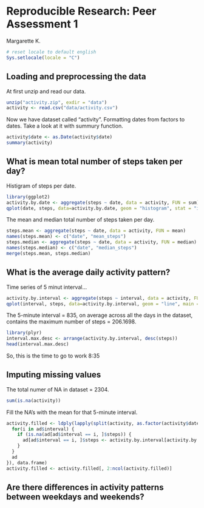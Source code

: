 # Reproducible Research: Peer Assessment 1
Margarette K.
```r
# reset locale to default english
Sys.setlocale(locale = "C")
```

## Loading and preprocessing the data

At first unzip and read our data.
```r
unzip("activity.zip", exdir = "data")
activity <- read.csv("data/activity.csv")
```
Now we have dataset called "activity". Formatting dates from factors to dates. Take a look at it with summury function.
```r
activity$date <- as.Date(activity$date)
summary(activity)
```

## What is mean total number of steps taken per day?

Histigram of steps per date.
```r
library(ggplot2)
activity.by.date <- aggregate(steps ~ date, data = activity, FUN = sum)
qplot(date, steps, data=activity.by.date, geom = "histogram", stat = "identity", main = "Total number of steps per date", ylab = "number of steps")
```
The mean and median total number of steps taken per day.
```r
steps.mean <- aggregate(steps ~ date, data = activity, FUN = mean)
names(steps.mean) <- c("date", "mean_steps")
steps.median <- aggregate(steps ~ date, data = activity, FUN = median)
names(steps.median) <- c("date", "median_steps")
merge(steps.mean, steps.median)
```
## What is the average daily activity pattern?

Time series of 5 minut interval...
```r
activity.by.interval <- aggregate(steps ~ interval, data = activity, FUN = mean)
qplot(interval, steps, data=activity.by.interval, geom = "line", main = "The average number of steps taken, averaged across all days", xlab = "5-minute interval ", ylab = "the average number of steps taken")
```

The 5-minute interval = 835, on average across all the days in the dataset, contains the maximum number of steps = 206.1698.

```r
library(plyr)
interval.max.desc <- arrange(activity.by.interval, desc(steps))
head(interval.max.desc)
```
So, this is the time to go to work 8:35

## Imputing missing values

The total numer of NA in dataset = 2304.
```r
sum(is.na(activity))
```
Fill the NA's with the mean for that 5-minute interval.
```r
activity.filled <- ldply(lapply(split(activity, as.factor(activity$date)), function(ad) {
  for(i in ad$interval) {
    if (is.na(ad[ad$interval == i, ]$steps)) {
      ad[ad$interval == i, ]$steps <- activity.by.interval[activity.by.interval$interval == i, ]$steps
    }
  }
  ad
}), data.frame)
activity.filled <- activity.filled[, 2:ncol(activity.filled)]
```

## Are there differences in activity patterns between weekdays and weekends?

